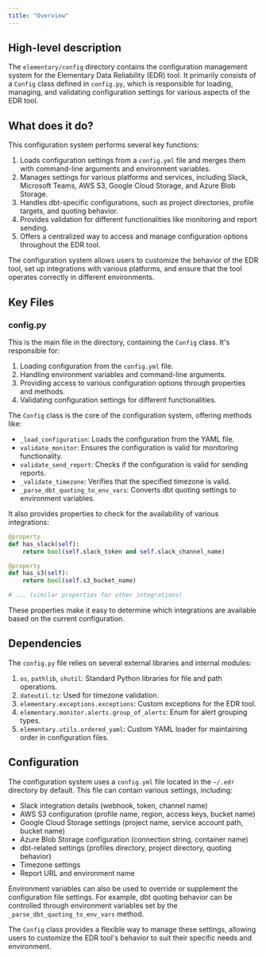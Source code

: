 ```yaml
---
title: "Overview"
---
```


## High-level description
The `elementary/config` directory contains the configuration management system for the Elementary Data Reliability (EDR) tool. It primarily consists of a `Config` class defined in `config.py`, which is responsible for loading, managing, and validating configuration settings for various aspects of the EDR tool.

## What does it do?
This configuration system performs several key functions:

1. Loads configuration settings from a `config.yml` file and merges them with command-line arguments and environment variables.
2. Manages settings for various platforms and services, including Slack, Microsoft Teams, AWS S3, Google Cloud Storage, and Azure Blob Storage.
3. Handles dbt-specific configurations, such as project directories, profile targets, and quoting behavior.
4. Provides validation for different functionalities like monitoring and report sending.
5. Offers a centralized way to access and manage configuration options throughout the EDR tool.

The configuration system allows users to customize the behavior of the EDR tool, set up integrations with various platforms, and ensure that the tool operates correctly in different environments.

## Key Files

### config.py
This is the main file in the directory, containing the `Config` class. It's responsible for:

1. Loading configuration from the `config.yml` file.
2. Handling environment variables and command-line arguments.
3. Providing access to various configuration options through properties and methods.
4. Validating configuration settings for different functionalities.

The `Config` class is the core of the configuration system, offering methods like:

- `_load_configuration`: Loads the configuration from the YAML file.
- `validate_monitor`: Ensures the configuration is valid for monitoring functionality.
- `validate_send_report`: Checks if the configuration is valid for sending reports.
- `_validate_timezone`: Verifies that the specified timezone is valid.
- `_parse_dbt_quoting_to_env_vars`: Converts dbt quoting settings to environment variables.

It also provides properties to check for the availability of various integrations:

```python
@property
def has_slack(self):
    return bool(self.slack_token and self.slack_channel_name)

@property
def has_s3(self):
    return bool(self.s3_bucket_name)

# ... (similar properties for other integrations)
```

These properties make it easy to determine which integrations are available based on the current configuration.

## Dependencies
The `config.py` file relies on several external libraries and internal modules:

1. `os`, `pathlib`, `shutil`: Standard Python libraries for file and path operations.
2. `dateutil.tz`: Used for timezone validation.
3. `elementary.exceptions.exceptions`: Custom exceptions for the EDR tool.
4. `elementary.monitor.alerts.group_of_alerts`: Enum for alert grouping types.
5. `elementary.utils.ordered_yaml`: Custom YAML loader for maintaining order in configuration files.

## Configuration
The configuration system uses a `config.yml` file located in the `~/.edr` directory by default. This file can contain various settings, including:

- Slack integration details (webhook, token, channel name)
- AWS S3 configuration (profile name, region, access keys, bucket name)
- Google Cloud Storage settings (project name, service account path, bucket name)
- Azure Blob Storage configuration (connection string, container name)
- dbt-related settings (profiles directory, project directory, quoting behavior)
- Timezone settings
- Report URL and environment name

Environment variables can also be used to override or supplement the configuration file settings. For example, dbt quoting behavior can be controlled through environment variables set by the `_parse_dbt_quoting_to_env_vars` method.

The `Config` class provides a flexible way to manage these settings, allowing users to customize the EDR tool's behavior to suit their specific needs and environment.